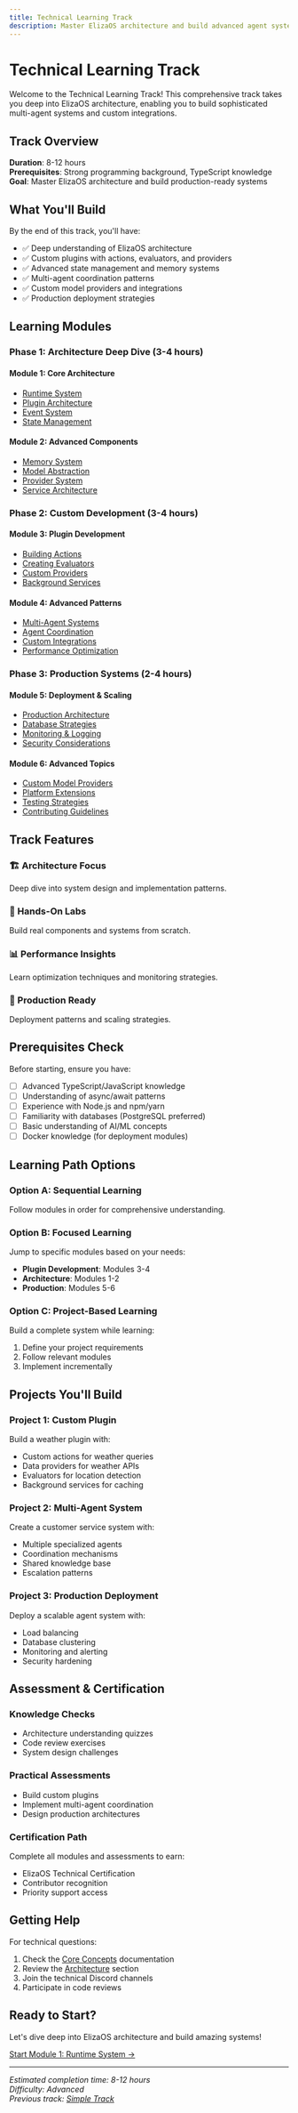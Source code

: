 ```yaml
---
title: Technical Learning Track
description: Master ElizaOS architecture and build advanced agent systems
---
```


# Technical Learning Track

Welcome to the Technical Learning Track! This comprehensive track takes you deep into ElizaOS
architecture, enabling you to build sophisticated multi-agent systems and custom integrations.

## Track Overview

**Duration**: 8-12 hours  
**Prerequisites**: Strong programming background, TypeScript knowledge  
**Goal**: Master ElizaOS architecture and build production-ready systems

## What You'll Build

By the end of this track, you'll have:

- ✅ Deep understanding of ElizaOS architecture
- ✅ Custom plugins with actions, evaluators, and providers
- ✅ Advanced state management and memory systems
- ✅ Multi-agent coordination patterns
- ✅ Custom model providers and integrations
- ✅ Production deployment strategies

## Learning Modules

### Phase 1: Architecture Deep Dive (3-4 hours)

#### Module 1: Core Architecture

- [Runtime System](./01-runtime-system)
- [Plugin Architecture](./02-plugin-architecture)
- [Event System](./03-event-system)
- [State Management](./04-state-management)

#### Module 2: Advanced Components

- [Memory System](./05-memory-system)
- [Model Abstraction](./06-model-abstraction)
- [Provider System](./07-provider-system)
- [Service Architecture](./08-service-architecture)

### Phase 2: Custom Development (3-4 hours)

#### Module 3: Plugin Development

- [Building Actions](./09-building-actions)
- [Creating Evaluators](./10-creating-evaluators)
- [Custom Providers](./11-custom-providers)
- [Background Services](./12-background-services)

#### Module 4: Advanced Patterns

- [Multi-Agent Systems](./13-multi-agent-systems)
- [Agent Coordination](./14-agent-coordination)
- [Custom Integrations](./15-custom-integrations)
- [Performance Optimization](./16-performance-optimization)

### Phase 3: Production Systems (2-4 hours)

#### Module 5: Deployment & Scaling

- [Production Architecture](./17-production-architecture)
- [Database Strategies](./18-database-strategies)
- [Monitoring & Logging](./19-monitoring-logging)
- [Security Considerations](./20-security-considerations)

#### Module 6: Advanced Topics

- [Custom Model Providers](./21-custom-model-providers)
- [Platform Extensions](./22-platform-extensions)
- [Testing Strategies](./23-testing-strategies)
- [Contributing Guidelines](./24-contributing-guidelines)

## Track Features

### 🏗️ Architecture Focus

Deep dive into system design and implementation patterns.

### 🔬 Hands-On Labs

Build real components and systems from scratch.

### 📊 Performance Insights

Learn optimization techniques and monitoring strategies.

### 🚀 Production Ready

Deployment patterns and scaling strategies.

## Prerequisites Check

Before starting, ensure you have:

- [ ] Advanced TypeScript/JavaScript knowledge
- [ ] Understanding of async/await patterns
- [ ] Experience with Node.js and npm/yarn
- [ ] Familiarity with databases (PostgreSQL preferred)
- [ ] Basic understanding of AI/ML concepts
- [ ] Docker knowledge (for deployment modules)

## Learning Path Options

### Option A: Sequential Learning

Follow modules in order for comprehensive understanding.

### Option B: Focused Learning

Jump to specific modules based on your needs:

- **Plugin Development**: Modules 3-4
- **Architecture**: Modules 1-2
- **Production**: Modules 5-6

### Option C: Project-Based Learning

Build a complete system while learning:

1. Define your project requirements
2. Follow relevant modules
3. Implement incrementally

## Projects You'll Build

### Project 1: Custom Plugin

Build a weather plugin with:

- Custom actions for weather queries
- Data providers for weather APIs
- Evaluators for location detection
- Background services for caching

### Project 2: Multi-Agent System

Create a customer service system with:

- Multiple specialized agents
- Coordination mechanisms
- Shared knowledge base
- Escalation patterns

### Project 3: Production Deployment

Deploy a scalable agent system with:

- Load balancing
- Database clustering
- Monitoring and alerting
- Security hardening

## Assessment & Certification

### Knowledge Checks

- Architecture understanding quizzes
- Code review exercises
- System design challenges

### Practical Assessments

- Build custom plugins
- Implement multi-agent coordination
- Design production architectures

### Certification Path

Complete all modules and assessments to earn:

- ElizaOS Technical Certification
- Contributor recognition
- Priority support access

## Getting Help

For technical questions:

1. Check the [Core Concepts](../../core-concepts/) documentation
2. Review the [Architecture](../../core-concepts/architecture/) section
3. Join the technical Discord channels
4. Participate in code reviews

## Ready to Start?

Let's dive deep into ElizaOS architecture and build amazing systems!

[Start Module 1: Runtime System →](./01-runtime-system)

---

_Estimated completion time: 8-12 hours_  
_Difficulty: Advanced_  
_Previous track: [Simple Track](../simple/)_
